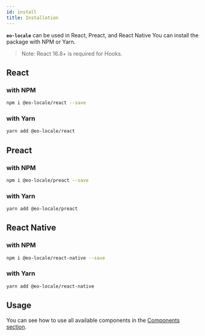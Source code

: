 ```yaml
---
id: install
title: Installation
---
```


**`eo-locale`** can be used in React, Preact, and React Native
You can install the package with NPM or Yarn.

> Note: React 16.8+ is required for Hooks.

## React

### with NPM

```sh
npm i @eo-locale/react --save
```

### with Yarn

```sh
yarn add @eo-locale/react
```

## Preact

### with NPM

```sh
npm i @eo-locale/preact --save
```

### with Yarn

```sh
yarn add @eo-locale/preact
```

## React Native

### with NPM

```sh
npm i @eo-locale/react-native --save
```

### with Yarn

```sh
yarn add @eo-locale/react-native
```

## Usage

You can see how to use all available components in the [Components section](/docs/components/TranslationsProvider).
